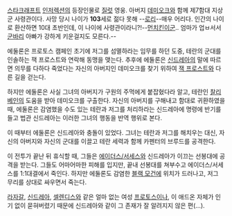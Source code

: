 [[스타크래프트]] [[인저렉션]]의 등장인물로 [[질럿]] 영웅. 아버지 [[데미오크]]와 함께 제7함대 지상군 사령관이다. 사망 당시 나이가 '''103'''세로 젊다 못해 --[[로리]]--매우 어리다. 인간의 나이로 환산하면 10대 초반인데, 이 나이에 사령관이라니?!--[[먼치킨]]이군.. 엄마가 업ㅂ서서 [[군바리]] 아빠가 강하게 키운걸지도 모른다.--

에둘론은 프로토스 캠페인 초기에 저그를 섬멸하라는 임무를 하던 도중, 테란의 군대를 인솔하는 잭 프로스트와 연락해 동맹을 맺는다. 추후에 에둘론은 [[신드레아]]의 말에 따르면 의무를 다하다 죽었다는 자신의 아버지인 데미오크를 찾기 위하여 [[잭 프로스트]]와 다른 길을 걷는다.

하지만 에둘론은 사실 그녀의 아버지가 구원의 주먹에게 붙잡혔다라 알고, 테란인 [[찰리 베인]]의 도움을 받아 데미오크를 구출한다. 자신의 아버지를 구해내고 함대로 귀환하였을 때, 에둘론은 감염했을 수도 있는 테란과 저그를 처리하라는 신드레아에 명령에 반기를 들고 법관 신드레아는 이러한 그녀의 행동을 반역 행위로 본다.

이 때부터 에둘론은 신드레아와 충돌이 있었다. 그녀는 테란과 저그를 해치우는 대신, 자신의 아버지와 자신의 군대를 이끌고 테란 세력과 함께 카펜터의 브루드를 공격한다.

이 전투가 끝난 뒤 휴식할 때, 그들은 [[에이더스/서세스]]와 신드레아가 이끄는 선봉대에 공격을 받는다. 그들도 어마어마한 피해를 입지만, 끝내 선봉대를 쳐부수고 에이더스/서세스를 1:1대결에서 죽인다. 하지만 에둘론도 감염한 [[블랙 모건]]에 위치가 드러나고, 저그 무리를 상대로 싸우면서 죽는다.

[[라자갈]], [[신드레아]], [[셀렌디스]]와 같은 얼마 없는 여성 [[프로토스]]이나, 이 애드온 자체가 인기 없이 묻혀버렸기 때문에 신드레아와 같이 그 존재가 잘 알려지지 않은 편(...).
